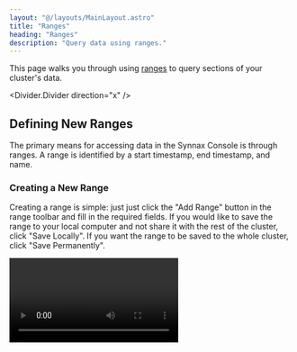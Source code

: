 ```yaml
---
layout: "@/layouts/MainLayout.astro"
title: "Ranges"
heading: "Ranges"
description: "Query data using ranges."
---
```


This page walks you through using [ranges](/reference/concepts/read-ranges) to query
sections of your cluster's data.

<Divider.Divider direction="x" />

## Defining New Ranges

The primary means for accessing data in the Synnax Console is through ranges. A range is
identified by a start timestamp, end timestamp, and name.

### Creating a New Range

Creating a range is simple: just just click the "Add Range" button in the range toolbar
and fill in the required fields. If you would like to save the range to your local
computer and not share it with the rest of the cluster, click "Save Locally". If you
want the range to be saved to the whole cluster, click "Save Permanently".

<Video client:only="react" id="console/range/create" />

### Local vs. Persisted Ranges

The difference between local and persisted range is that local ranges are _not_ saved to
your cluster. What that means is if two users are connected to the same cluster, a local
range created by one user will not be visible to the other user. When you clear the
console's local storage, the local range will also be lost. If you want to make sure
your range is always accessible, save it as a persisted range.

### Parameters for Creating a Range

<Table
    columns={[
        {
            key: "name",
            name: "Name",
        },
        {
            key: "description",
            name: "Description",
        },
    ]}
    data={[
        {
            name: "Name",
            description: "A name for identifying the range.",
        },
        {
            name: "From",
            description: "The date and time when the range starts.",
        },
        {
            name: "To",
            description: "The date and time when the range ends.",
        },
    ]}
/>

<Divider.Divider direction="x" />

## Finding Existing Ranges

There are two ways to find existing ranges in the console: the resources toolbar and the
command and search palette.

### Resources Toolbar

The resources toolbar is located on the left side of the console, and can be used to
browse all of your cluster's resources, including ranges. All of your ranges can be
found under the "Ranges" section.

<Video
  client:only="react"
  id="console/range/resources"
  style={{width: "50%", marginLeft: "25%"}}
/>

We can load a specific range into our ranges toolbar by clicking on it.

### Command and Search Palette

The command and search palette is located in the top center of the console, and can be
used to search for cluster resources and execute commands. We can find a permanently
saved range just by typing its name into the palette.

<Video client:only="react" id="console/range/palette" />

Use the arrow keys to navigate the results, and press <Icon.Keyboard.Return /> to load
the range you're interested in. You can also hover and click using your mouse.
